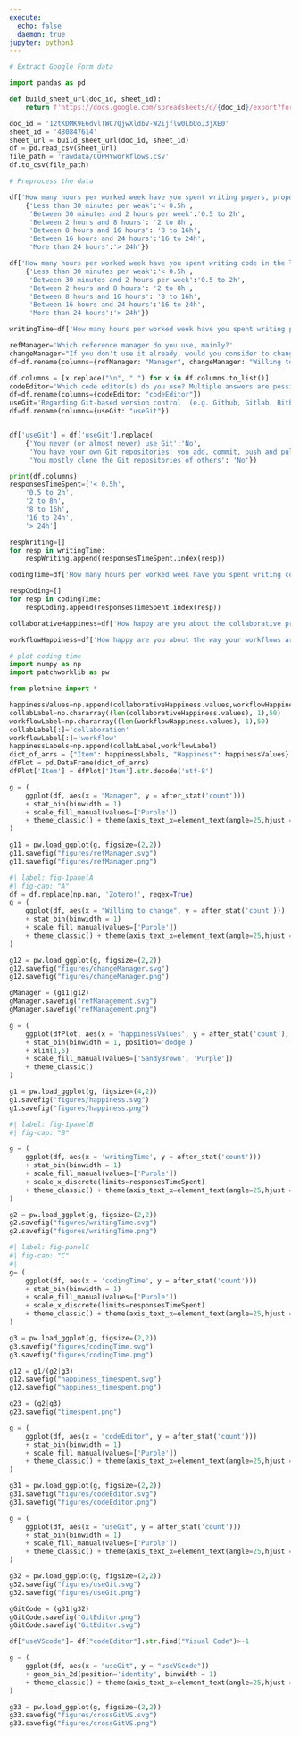 ```yaml
---
execute:
  echo: false
  daemon: true
jupyter: python3
---
```


```python
# Extract Google Form data

import pandas as pd

def build_sheet_url(doc_id, sheet_id):
    return f'https://docs.google.com/spreadsheets/d/{doc_id}/export?format=csv&gid={sheet_id}'

doc_id = '12tKDMK9E6dvlTWC7QjwXldbV-W2ijflw0LbUoJ3jXE0'
sheet_id = '480847614'
sheet_url = build_sheet_url(doc_id, sheet_id)
df = pd.read_csv(sheet_url)
file_path = 'rawdata/COPHYworkflows.csv'
df.to_csv(file_path)

```

```python
# Preprocess the data

df['How many hours per worked week have you spent writing papers, proposals or reports in the last 6 months, on average? '] = df['How many hours per worked week have you spent writing papers, proposals or reports in the last 6 months, on average? '].replace(
    {'Less than 30 minutes per weak':'< 0.5h',
     'Between 30 minutes and 2 hours per week':'0.5 to 2h',
     'Between 2 hours and 8 hours': '2 to 8h',
     'Between 8 hours and 16 hours': '8 to 16h',
     'Between 16 hours and 24 hours':'16 to 24h',
     'More than 24 hours':'> 24h'})

df['How many hours per worked week have you spent writing code in the last 6 months, on average?'] = df['How many hours per worked week have you spent writing code in the last 6 months, on average?'].replace(
    {'Less than 30 minutes per weak':'< 0.5h',
     'Between 30 minutes and 2 hours per week':'0.5 to 2h',
     'Between 2 hours and 8 hours': '2 to 8h',
     'Between 8 hours and 16 hours': '8 to 16h',
     'Between 16 hours and 24 hours':'16 to 24h',
     'More than 24 hours':'> 24h'})

writingTime=df['How many hours per worked week have you spent writing papers, proposals or reports in the last 6 months, on average? ']

refManager='Which reference manager do you use, mainly?'
changeManager="If you don't use it already, would you consider to change your reference manager and move to Zotero?"
df=df.rename(columns={refManager: "Manager", changeManager: "Willing to change"})

df.columns = [x.replace("\n", " ") for x in df.columns.to_list()]
codeEditor='Which code editor(s) do you use? Multiple answers are possible'
df=df.rename(columns={codeEditor: "codeEditor"})
useGit='Regarding Git-based version control  (e.g. Github, Gitlab, Bitbucket, etc)'
df=df.rename(columns={useGit: "useGit"})


df['useGit'] = df['useGit'].replace(
    {'You never (or almost never) use Git':'No',
     'You have your own Git repositories: you add, commit, push and pull!':'Yes',
     'You mostly clone the Git repositories of others': 'No'})

print(df.columns)
responsesTimeSpent=['< 0.5h',
    '0.5 to 2h',
    '2 to 8h',
    '8 to 16h',
    '16 to 24h',
    '> 24h']

respWriting=[]
for resp in writingTime:
    respWriting.append(responsesTimeSpent.index(resp))

codingTime=df['How many hours per worked week have you spent writing code in the last 6 months, on average?']

respCoding=[]
for resp in codingTime:
    respCoding.append(responsesTimeSpent.index(resp))

collaborativeHappiness=df['How happy are you about the collaborative process when it comes to writing or coding with colleagues']

workflowHappiness=df['How happy are you about the way your workflows are organized when you are on the computer?']

```

```python
# plot coding time
import numpy as np
import patchworklib as pw

from plotnine import *

happinessValues=np.append(collaborativeHappiness.values,workflowHappiness.values)
collabLabel=np.chararray((len(collaborativeHappiness.values), 1),50)
workflowLabel=np.chararray((len(workflowHappiness.values), 1),50)
collabLabel[:]='collaboration'
workflowLabel[:]='workflow'
happinessLabels=np.append(collabLabel,workflowLabel)
dict_of_arrs = {"Item": happinessLabels, "Happiness": happinessValues}
dfPlot = pd.DataFrame(dict_of_arrs)
dfPlot['Item'] = dfPlot['Item'].str.decode('utf-8') 

```

```python
g = (
    ggplot(df, aes(x = "Manager", y = after_stat('count')))
    + stat_bin(binwidth = 1)
    + scale_fill_manual(values=['Purple'])
    + theme_classic() + theme(axis_text_x=element_text(angle=25,hjust = 1))
)

g11 = pw.load_ggplot(g, figsize=(2,2))
g11.savefig("figures/refManager.svg")
g11.savefig("figures/refManager.png")

```

```python
#| label: fig-1panelA
#| fig-cap: "A"
df = df.replace(np.nan, 'Zotero!', regex=True)
g = (
    ggplot(df, aes(x = "Willing to change", y = after_stat('count')))
    + stat_bin(binwidth = 1)
    + scale_fill_manual(values=['Purple'])
    + theme_classic() + theme(axis_text_x=element_text(angle=25,hjust = 1))
)

g12 = pw.load_ggplot(g, figsize=(2,2))
g12.savefig("figures/changeManager.svg")
g12.savefig("figures/changeManager.png")

```

```python
gManager = (g11|g12)
gManager.savefig("refManagement.svg")
gManager.savefig("refManagement.png")


```

```python
g = (
    ggplot(dfPlot, aes(x = 'happinessValues', y = after_stat('count'), fill = 'Item'))
    + stat_bin(binwidth = 1, position='dodge')
    + xlim(1,5)
    + scale_fill_manual(values=['SandyBrown', 'Purple'])
    + theme_classic()
)

g1 = pw.load_ggplot(g, figsize=(4,2))
g1.savefig("figures/happiness.svg")
g1.savefig("figures/happiness.png")

```

```python
#| label: fig-1panelB
#| fig-cap: "B"

g = (
    ggplot(df, aes(x = 'writingTime', y = after_stat('count')))
    + stat_bin(binwidth = 1)
    + scale_fill_manual(values=['Purple'])
    + scale_x_discrete(limits=responsesTimeSpent)
    + theme_classic() + theme(axis_text_x=element_text(angle=25,hjust = 1))
)

g2 = pw.load_ggplot(g, figsize=(2,2))
g2.savefig("figures/writingTime.svg")
g2.savefig("figures/writingTime.png")


```

```python
#| label: fig-panelC
#| fig-cap: "C"
#| 
g= (
    ggplot(df, aes(x = 'codingTime', y = after_stat('count')))
    + stat_bin(binwidth = 1)
    + scale_fill_manual(values=['Purple'])
    + scale_x_discrete(limits=responsesTimeSpent)
    + theme_classic() + theme(axis_text_x=element_text(angle=25,hjust = 1))
)

g3 = pw.load_ggplot(g, figsize=(2,2))
g3.savefig("figures/codingTime.svg")
g3.savefig("figures/codingTime.png")


```

```python
g12 = g1/(g2|g3)
g12.savefig("happiness_timespent.svg")
g12.savefig("happiness_timespent.png")

g23 = (g2|g3)
g23.savefig("timespent.png")


```

```python
g = (
    ggplot(df, aes(x = "codeEditor", y = after_stat('count')))
    + stat_bin(binwidth = 1)
    + scale_fill_manual(values=['Purple'])
    + theme_classic() + theme(axis_text_x=element_text(angle=25,hjust = 1))
)

g31 = pw.load_ggplot(g, figsize=(2,2))
g31.savefig("figures/codeEditor.svg")
g31.savefig("figures/codeEditor.png")

```

```python
g = (
    ggplot(df, aes(x = "useGit", y = after_stat('count')))
    + stat_bin(binwidth = 1)
    + scale_fill_manual(values=['Purple'])
    + theme_classic() + theme(axis_text_x=element_text(angle=25,hjust = 1))
)

g32 = pw.load_ggplot(g, figsize=(2,2))
g32.savefig("figures/useGit.svg")
g32.savefig("figures/useGit.png")

```

```python

gGitCode = (g31|g32)
gGitCode.savefig("GitEditor.png")
gGitCode.savefig("GitEditor.svg")


```

```python


df["useVScode"]= df["codeEditor"].str.find("Visual Code")>-1

g = (
    ggplot(df, aes(x = "useGit", y = "useVScode"))
    + geom_bin_2d(position='identity', binwidth = 1)
    + theme_classic() + theme(axis_text_x=element_text(angle=25,hjust = 1))
)

g33 = pw.load_ggplot(g, figsize=(2,2))
g33.savefig("figures/crossGitVS.svg")
g33.savefig("figures/crossGitVS.png")

```